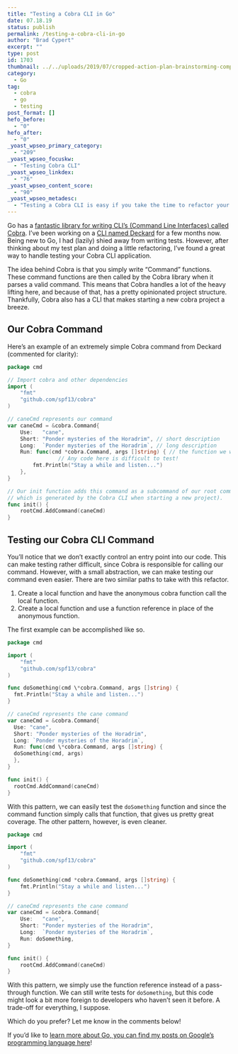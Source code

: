 ```yaml
---
title: "Testing a Cobra CLI in Go"
date: 07.18.19
status: publish
permalink: /testing-a-cobra-cli-in-go
author: "Brad Cypert"
excerpt: ""
type: post
id: 1703
thumbnail: ../../uploads/2019/07/cropped-action-plan-brainstorming-complex-212286-e1563490331368.jpg
category:
  - Go
tag:
  - cobra
  - go
  - testing
post_format: []
hefo_before:
  - "0"
hefo_after:
  - "0"
_yoast_wpseo_primary_category:
  - "209"
_yoast_wpseo_focuskw:
  - "Testing Cobra CLI"
_yoast_wpseo_linkdex:
  - "76"
_yoast_wpseo_content_score:
  - "90"
_yoast_wpseo_metadesc:
  - "Testing a Cobra CLI is easy if you take the time to refactor your command function out into function with an identifier. It can then be tested as normal."
---
```


Go has a [fantastic library for writing CLI’s (Command Line Interfaces) called Cobra](https://github.com/spf13/cobra). I’ve been working on a [CLI named Deckard](https://github.com/bradcypert/deckard) for a few months now. Being new to Go, I had (lazily) shied away from writing tests. However, after thinking about my test plan and doing a little refactoring, I’ve found a great way to handle testing your Cobra CLI application.

The idea behind Cobra is that you simply write “Command” functions. These command functions are then called by the Cobra library when it parses a valid command. This means that Cobra handles a lot of the heavy lifting here, and because of that, has a pretty opinionated project structure. Thankfully, Cobra also has a CLI that makes starting a new cobra project a breeze.

## Our Cobra Command

Here’s an example of an extremely simple Cobra command from Deckard (commented for clarity):

```go
package cmd

// Import cobra and other dependencies
import (
	"fmt"
	"github.com/spf13/cobra"
)

// caneCmd represents our command
var caneCmd = &cobra.Command{
	Use:   "cane",
	Short: "Ponder mysteries of the Horadrim", // short description
	Long:  `Ponder mysteries of the Horadrim`, // long description
	Run: func(cmd *cobra.Command, args []string) { // the function we want to run
                // Any code here is difficult to test!
		fmt.Println("Stay a while and listen...")
	},
}

// Our init function adds this command as a subcommand of our root command
// which is generated by the Cobra CLI when starting a new project).
func init() {
	rootCmd.AddCommand(caneCmd)
}
```

## Testing our Cobra CLI Command

You’ll notice that we don’t exactly control an entry point into our code. This can make testing rather difficult, since Cobra is responsible for calling our command. However, with a small abstraction, we can make testing our command even easier. There are two similar paths to take with this refactor.

1. Create a local function and have the anonymous cobra function call the local function.
2. Create a local function and use a function reference in place of the anonymous function.

The first example can be accomplished like so.

```go
package cmd

import (
	"fmt"
	"github.com/spf13/cobra"
)

func doSomething(cmd \*cobra.Command, args []string) {
  fmt.Println("Stay a while and listen...")
}

// caneCmd represents the cane command
var caneCmd = &cobra.Command{
  Use: "cane",
  Short: "Ponder mysteries of the Horadrim",
  Long: `Ponder mysteries of the Horadrim`,
  Run: func(cmd \*cobra.Command, args []string) {
  doSomething(cmd, args)
  },
}

func init() {
  rootCmd.AddCommand(caneCmd)
}

```

With this pattern, we can easily test the `doSomething` function and since the command function simply calls that function, that gives us pretty great coverage. The other pattern, however, is even cleaner.

```go
package cmd

import (
	"fmt"
	"github.com/spf13/cobra"
)

func doSomething(cmd *cobra.Command, args []string) {
	fmt.Println("Stay a while and listen...")
}

// caneCmd represents the cane command
var caneCmd = &cobra.Command{
	Use:   "cane",
	Short: "Ponder mysteries of the Horadrim",
	Long:  `Ponder mysteries of the Horadrim`,
	Run: doSomething,
}

func init() {
	rootCmd.AddCommand(caneCmd)
}
```

With this pattern, we simply use the function reference instead of a pass-through function. We can still write tests for `doSomething`, but this code might look a bit more foreign to developers who haven’t seen it before. A trade-off for everything, I suppose.

Which do you prefer? Let me know in the comments below!

If you’d like to [learn more about Go, you can find my posts on Google’s programming language here](https://www.bradcypert.com/tag/go)!
